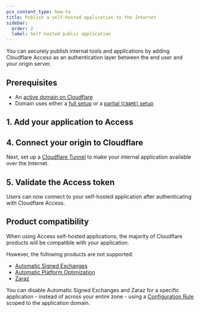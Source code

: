 ```yaml
---
pcx_content_type: how-to
title: Publish a self-hosted application to the Internet
sidebar:
  order: 2
  label: Self-hosted public application
---
```



You can securely publish internal tools and applications by adding Cloudflare Access as an authentication layer between the end user and your origin server.

## Prerequisites

* An [active domain on Cloudflare](/fundamentals/setup/manage-domains/add-site/)
* Domain uses either a [full setup](/dns/zone-setups/full-setup/) or a [partial (`CNAME`) setup](/dns/zone-setups/partial-setup/)

## 1. Add your application to Access

<Render file="access/self-hosted-app" />

## 4. Connect your origin to Cloudflare

Next, set up a [Cloudflare Tunnel](/cloudflare-one/connections/connect-networks/) to make your internal application available over the Internet.

## 5. Validate the Access token

<Render file="access/secure-tunnel-with-access" />

Users can now connect to your self-hosted application after authenticating with Cloudflare Access.

## Product compatibility

When using Access self-hosted applications, the majority of Cloudflare products will be compatible with your application.

However, the following products are not supported:

* [Automatic Signed Exchanges](/speed/optimization/other/signed-exchanges/)
* [Automatic Platform Optimization](/automatic-platform-optimization)
* [Zaraz](/zaraz)

You can disable Automatic Signed Exchanges and Zaraz for a specific application - instead of across your entire zone - using a [Configuration Rule](/rules/configuration-rules/) scoped to the application domain.
